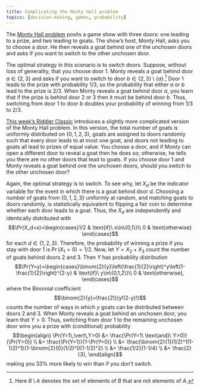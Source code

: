 ```yaml
---
title: Complicating the Monty Hall problem
topics: [decision-making, games, probability]
---
```


The [Monty Hall problem](https://en.wikipedia.org/wiki/Monty_Hall_problem) posits a game show with three doors: one leading to a prize, and two leading to goats.
The show's host, Monty Hall, asks you to choose a door.
He then reveals a goat behind one of the unchosen doors and asks if you want to switch to the other unchosen door.

The optimal strategy in this scenario is to switch doors.
Suppose, without loss of generality, that you choose door 1.
Monty reveals a goat behind door $a\in\{2,3\}$ and asks if you want to switch to door $b\in\{2,3\}\setminus\{a\}$.[^set-minus]
Door 1 leads to the prize with probability $1/3$, so the probability that either $a$ or $b$ lead to the prize is $2/3$.
When Monty reveals a goat behind door $a$, you learn that if the prize is behind door 2 or 3 then it must be behind door $b$.
Thus, switching from door 1 to door $b$ doubles your probability of winning from $1/3$ to $2/3$.

[^set-minus]: Here $B\setminus A$ denotes the set of elements of $B$ that are not elements of $A$.

[This week's Riddler Classic](https://fivethirtyeight.com/features/can-you-beat-the-goat-monty-hall-problem/) introduces a slightly more complicated version of the Monty Hall problem.
In this version, the total number of goats is uniformly distributed on $\{0,1,2,3\}$, goats are assigned to doors randomly such that every door leads to at most one goat, and doors not leading to goats all lead to prizes of equal value.
You choose a door, and if Monty can open a different door to reveal a goat then he does so; otherwise, he tells you there are no other doors that lead to goats.
If you choose door 1 and Monty reveals a goat behind one the unchosen doors, should you switch to the other unchosen door?

Again, the optimal strategy is to switch.
To see why, let $X_d$ be the indicator variable for the event in which there is a goat behind door $d$.
Choosing a number of goats from $\{0,1,2,3\}$ uniformly at random, and matching goats to doors randomly, is statistically equivalent to flipping a fair coin to determine whether each door leads to a goat.
Thus, the $X_d$ are independently and identically distributed with
$$\Pr(X_d=x)=\begin{cases}1/2 & \text{if}\ x\in\{0,1\}\\ 0 & \text{otherwise} \end{cases}$$
for each $d\in\{1,2,3\}$.
Therefore, the probability of winning a prize if you stay with door 1 is $\Pr(X_1=0)=1/2$.
Now, let $Y={X_2+X_3}$ count the number of goats behind doors 2 and 3.
Then $Y$ has probability distribution
$$\Pr(Y=y)=\begin{cases}\binom{2}{y}\left(\frac{1}{2}\right)^y\left(1-\frac{1}{2}\right)^{2-y} & \text{if}\ y\in\{0,1,2\}\\ 0 & \text{otherwise}, \end{cases}$$
where the Binomial coefficient
$$\binom{2}{y}=\frac{2!}{y!(2-y)!}$$
counts the number of ways in which $y$ goats can be distributed between doors 2 and 3.
When Monty reveals a goat behind an unchosen door, you learn that $Y>0$.
Thus, switching from door 1 to the remaining unchosen door wins you a prize with (conditional) probability
$$\begin{align}
\Pr(Y=1\,\vert\,Y>0)
&= \frac{\Pr(Y=1\ \text{and}\ Y>0)}{\Pr(Y>0)} \\
&= \frac{\Pr(Y=1)}{1-\Pr(Y=0)} \\
&= \frac{\binom{2}{1}(1/2)^1(1-1/2)^1}{1-\binom{2}{0}(1/2)^0(1-1/2)^2} \\
&= \frac{1/2}{1-1/4} \\
&= \frac{2}{3},
\end{align}$$
making you 33% more likely to win than if you don't switch.
